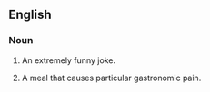 ==English==

===Noun===
{{en-noun|head=[[gut]] [[buster]]}}

# {{colloquial}} An extremely funny joke.
# {{colloquial}} A meal that causes particular gastronomic pain.